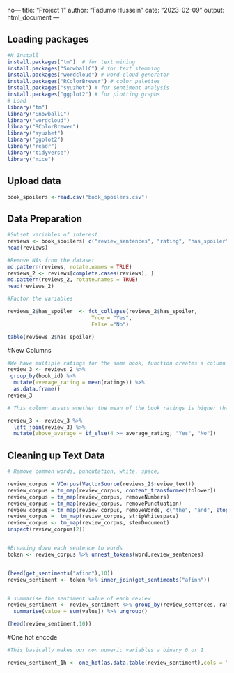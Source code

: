 no---
title: "Project 1"
author: "Fadumo Hussein"
date: "2023-02-09"
output: html_document
---

## Loading packages 

```r
#N Install
install.packages("tm")  # for text mining
install.packages("SnowballC") # for text stemming
install.packages("wordcloud") # word-cloud generator 
install.packages("RColorBrewer") # color palettes
install.packages("syuzhet") # for sentiment analysis
install.packages("ggplot2") # for plotting graphs
# Load
library("tm")
library("SnowballC")
library("wordcloud")
library("RColorBrewer")
library("syuzhet")
library("ggplot2")
library("readr")
library("tidyverse")
library("mice")
```

## Upload data 
```r
book_spoilers <-read.csv("book_spoilers.csv")
```

## Data Preparation 
```r

#Subset variables of interest 
reviews <- book_spoilers[ c("review_sentences", "rating", "has_spoiler", "book_id") ]
head(reviews)

#Remove NAs from the dataset 
md.pattern(reviews, rotate.names = TRUE)
reviews_2 <- reviews[complete.cases(reviews), ]
md.pattern(reviews_2, rotate.names = TRUE)
head(reviews_2)

#Factor the variables 

reviews_2$has_spoiler  <- fct_collapse(reviews_2$has_spoiler,
                           True = "Yes", 
                           False ="No")

table(reviews_2$has_spoiler)

```

#New Columns 
```r
#We have multiple ratings for the same book, function creates a column that shows thh average rating of each book 
review_3 <- reviews_2 %>%
 group_by(book_id) %>%
  mutate(average_rating = mean(ratings)) %>%
  as.data.frame()
review_3 

# This column assess whether the mean of the book ratings is higher than four (The ratings 4 and 5 are above while the rest of the variables are below ) 

review_3 <- review_3 %>% 
  left_join(review_3) %>% 
  mutate(above_average = if_else(4 >= average_rating, "Yes", "No"))
```


## Cleaning up Text Data
```r
# Remove common words, puncutation, white, space,  

review_corpus = VCorpus(VectorSource(reviews_2$review_text))
review_corpus = tm_map(review_corpus, content_transformer(tolower))
review_corpus = tm_map(review_corpus, removeNumbers)
review_corpus = tm_map(review_corpus, removePunctuation)
review_corpus = tm_map(review_corpus, removeWords, c("the", "and", stopwords("english")))
review_corpus =  tm_map(review_corpus, stripWhitespace)
review_corpus <- tm_map(review_corpus, stemDocument)
inspect(review_corpus[2])


#Breaking down each sentence to words 
token <- review_corpus %>% unnest_tokens(word,review_sentences)


(head(get_sentiments("afinn"),10))
review_sentiment <- token %>% inner_join(get_sentiments("afinn"))


# summarise the sentiment value of each review
review_sentiment <- review_sentiment %>% group_by(review_sentences, rating, has_spoiler, book_id) %>% 
  summarise(value = sum(value)) %>% ungroup()

(head(review_sentiment,10))
```

#One hot encode 
```r
#This basically makes our non numeric variables a binary 0 or 1 

review_sentiment_1h <- one_hot(as.data.table(review_sentiment),cols = "has_spoiler", "above_average",sparsifyNAs = TRUE,naCols = FALSE,dropCols = TRUE,dropUnusedLevels = TRUE)



```


